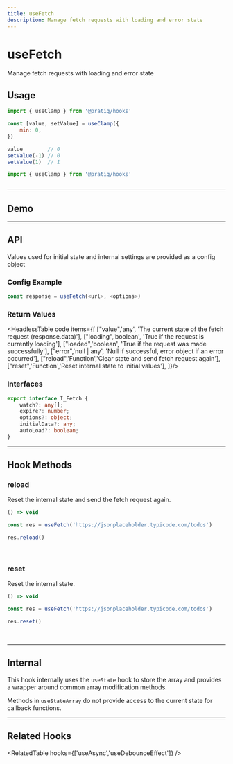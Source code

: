 ```yaml
---
title: useFetch
description: Manage fetch requests with loading and error state
---
```



# 

<Card>
<MainText>
<h1>useFetch</h1>
Manage fetch requests with loading and error state
</MainText>
</Card>

<!--meta-section-break-->





## Usage

<Tabs>

<TabItem value='simple' label='Simple'>

```js 
import { useClamp } from '@pratiq/hooks'

const [value, setValue] = useClamp({
    min: 0,
})

value        // 0
setValue(-1) // 0
setValue(1)  // 1
```

</TabItem>

<TabItem value='advanced' label='Advanced'>

```js
import { useClamp } from '@pratiq/hooks'
```

</TabItem>

<TabItem value='full' label='Full'>

```js

```

</TabItem>
</Tabs>






<!--=========================================================================-->

<hr />

## Demo

<DemoComponent />











<!--=========================================================================-->

<hr />

## API 

Values used for initial state and internal settings are provided as a config
object 

### Config Example

```ts
const response = useFetch(<url>, <options>)
```


### Return Values

<HeadlessTable code items={[
    ["value",'any', 'The current state of the fetch request (response.data)'],
    ["loading",'boolean', 'True if the request is currently loading'],
    ["loaded",'boolean', 'True if the request was made successfully'],
    ["error",'null | any', 'Null if successful, error object if an error occurred'],
    ["reload",'Function','Clear state and send fetch request again'],
    ["reset",'Function','Reset internal state to initial values'],
]}/>


### Interfaces
```ts
export interface I_Fetch {
    watch?: any[];
    expire?: number;
    options?: object;
    initialData?: any;
    autoLoad?: boolean;
}
```











<!--=========================================================================-->

<hr />


## Hook Methods

### reload
Reset the internal state and send the fetch request again.

```ts
() => void 
```
```ts
const res = useFetch('https://jsonplaceholder.typicode.com/todos')

res.reload()
```

<br />


### reset
Reset the internal state.

```ts
() => void 
```
```ts
const res = useFetch('https://jsonplaceholder.typicode.com/todos')

res.reset()
```

<br />









<!--=========================================================================-->

<hr />


## Internal

This hook internally uses the `useState` hook to store the array and provides 
a wrapper around common array modification methods. 

Methods in `useStateArray` do not provide access to the current state for callback 
functions.



<!--=========================================================================-->

<hr />


## Related Hooks


<RelatedTable hooks={['useAsync','useDebounceEffect']} />
